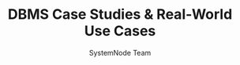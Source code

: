 ---
guideId: DBMS-101
moduleId: DBMS-10
title: DBMS Case Studies & Real-World Use Cases
description: Analyze real-world DBMS implementations in banking, e-commerce, and social media.
author: SystemNode Team
---